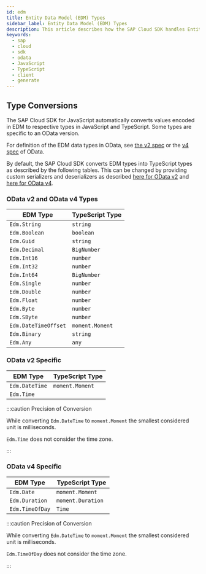 ```yaml
---
id: edm
title: Entity Data Model (EDM) Types
sidebar_label: Entity Data Model (EDM) Types
description: This article describes how the SAP Cloud SDK handles Entity Data Model (EDM) types.
keywords:
  - sap
  - cloud
  - sdk
  - odata
  - JavaScript
  - TypeScript
  - client
  - generate
---
```



## Type Conversions

The SAP Cloud SDK for JavaScript automatically converts values encoded in EDM to respective types in JavaScript and TypeScript.
Some types are specific to an OData version.

For definition of the EDM data types in OData, see [the v2 spec](https://www.odata.org/documentation/odata-version-2-0/overview/) or the [v4 spec](http://docs.oasis-open.org/odata/odata/v4.0/os/part3-csdl/odata-v4.0-os-part3-csdl.html#_The_edm:Documentation_Element) of OData.

By default, the SAP Cloud SDK converts EDM types into TypeScript types as described by the following tables.
This can be changed by providing custom serializers and deserializers as described [here for OData v2](../odata-v2-client.mdx#customize-de-serialization) and [here for OData v4](../odata-v4-client.mdx#customize-de-serialization).

### OData v2 and OData v4 Types

| EDM Type             | TypeScript Type |
| -------------------- | --------------- |
| `Edm.String`         | `string`        |
| `Edm.Boolean`        | `boolean`       |
| `Edm.Guid`           | `string`        |
| `Edm.Decimal`        | `BigNumber`     |
| `Edm.Int16`          | `number`        |
| `Edm.Int32`          | `number`        |
| `Edm.Int64`          | `BigNumber`     |
| `Edm.Single`         | `number`        |
| `Edm.Double`         | `number`        |
| `Edm.Float`          | `number`        |
| `Edm.Byte`           | `number`        |
| `Edm.SByte`          | `number`        |
| `Edm.DateTimeOffset` | `moment.Moment` |
| `Edm.Binary`         | `string`        |
| `Edm.Any`            | `any`           |

### OData v2 Specific

| EDM Type       | TypeScript Type                                                                         |
| -------------- | --------------------------------------------------------------------------------------- |
| `Edm.DateTime` | `moment.Moment`                                                                         |
| `Edm.Time`     | <LinkToLatestJsApiDocs slug="interfaces/sap_cloud_sdk_odata_common.Time" name="Time" /> |

:::caution Precision of Conversion

While converting `Edm.DateTime` to `moment.Moment` the smallest considered unit is milliseconds.

`Edm.Time` does not consider the time zone.

:::

### OData v4 Specific

| EDM Type        | TypeScript Type    |
| --------------- | ------------------ |
| `Edm.Date`      | `moment.Moment`    |
| `Edm.Duration`  | `moment.Duration ` |
| `Edm.TimeOfDay` | `Time`             |

:::caution Precision of Conversion

While converting `Edm.DateTime` to `moment.Moment` the smallest considered unit is milliseconds.

`Edm.TimeOfDay` does not consider the time zone.

:::
